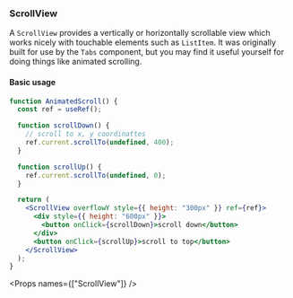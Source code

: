 
<Nav title="ScrollView" />
<SEO title="ScrollView" />

<Container>
<Article sidebar={[
  { id: 'ScrollView', name: 'ScrollView'},
  { id: 'Basic usage', name: 'Basic usage' },
  { id: 'Props', name: 'API'}
]}>

# ScrollView

A `ScrollView` provides a vertically or horizontally scrollable view which works nicely with touchable
elements such as `ListItem`. It was originally built for use by the `Tabs` component, but you
may find it useful yourself for doing things like animated scrolling.

#### Basic usage

```.jsx
function AnimatedScroll() {
  const ref = useRef();

  function scrollDown() {
    // scroll to x, y coordinattes
    ref.current.scrollTo(undefined, 400);
  }

  function scrollUp() {
    ref.current.scrollTo(undefined, 0);
  }

  return (
    <ScrollView overflowY style={{ height: "300px" }} ref={ref}>
      <div style={{ height: "600px" }}>
        <button onClick={scrollDown}>scroll down</button>
      </div>
      <button onClick={scrollUp}>scroll to top</button>
    </ScrollView>
  );
}
```

<Props names={["ScrollView"]} />

</Article>
</Container>
